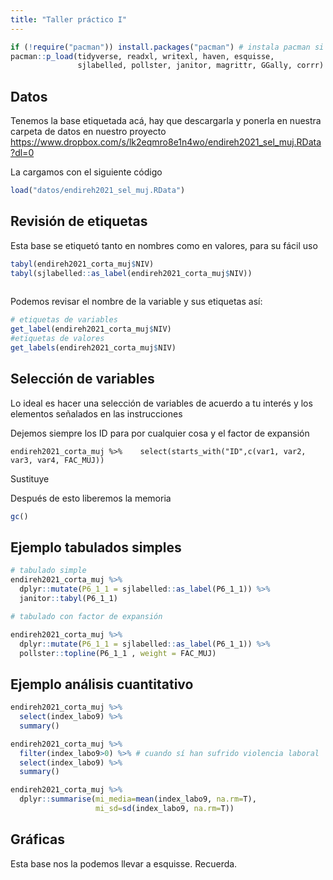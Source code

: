 ```yaml
---
title: "Taller práctico I"
---
```


```r
if (!require("pacman")) install.packages("pacman") # instala pacman si se requiere
pacman::p_load(tidyverse, readxl, writexl, haven, esquisse, 
               sjlabelled, pollster, janitor, magrittr, GGally, corrr) #carga los paquetes listados

```

## Datos

Tenemos la base etiquetada acá, hay que descargarla y ponerla en nuestra carpeta de datos en nuestro proyecto <https://www.dropbox.com/s/lk2eqmro8e1n4wo/endireh2021_sel_muj.RData?dl=0>

La cargamos con el siguiente código

```r
load("datos/endireh2021_sel_muj.RData")
```

## Revisión de etiquetas

Esta base se etiquetó tanto en nombres como en valores, para su fácil uso

```r

tabyl(endireh2021_corta_muj$NIV)
tabyl(sjlabelled::as_label(endireh2021_corta_muj$NIV))
  

```

Podemos revisar el nombre de la variable y sus etiquetas así:
```r
# etiquetas de variables
get_label(endireh2021_corta_muj$NIV)
#etiquetas de valores
get_labels(endireh2021_corta_muj$NIV)

```

## Selección de variables

Lo ideal es hacer una selección de variables de acuerdo a tu interés y los elementos señalados en las instrucciones

Dejemos siempre los ID para por cualquier cosa y el factor de expansión


`endireh2021_corta_muj %>% 
  select(starts_with("ID",c(var1, var2, var3, var4, FAC_MUJ))
`

Sustituye

Después de esto liberemos la memoria
```r
gc()
```


## Ejemplo tabulados simples

```r

# tabulado simple
endireh2021_corta_muj %>% 
  dplyr::mutate(P6_1_1 = sjlabelled::as_label(P6_1_1)) %>% 
  janitor::tabyl(P6_1_1)

# tabulado con factor de expansión

endireh2021_corta_muj %>% 
  dplyr::mutate(P6_1_1 = sjlabelled::as_label(P6_1_1)) %>% 
  pollster::topline(P6_1_1 , weight = FAC_MUJ)

```

## Ejemplo análisis cuantitativo

```r
endireh2021_corta_muj %>% 
  select(index_labo9) %>% 
  summary()
```


```r
endireh2021_corta_muj %>% 
  filter(index_labo9>0) %>% # cuando sí han sufrido violencia laboral
  select(index_labo9) %>% 
  summary()
```

```r

endireh2021_corta_muj %>% 
  dplyr::summarise(mi_media=mean(index_labo9, na.rm=T), 
                   mi_sd=sd(index_labo9, na.rm=T))
```


## Gráficas

Esta base nos la podemos llevar a esquisse. Recuerda.